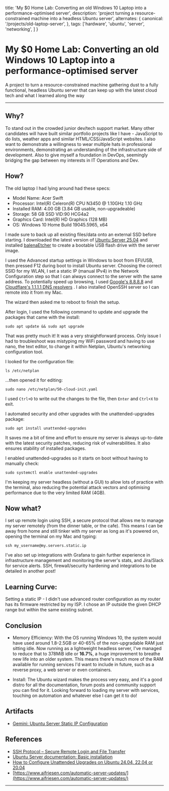   title: 'My $0 Home Lab: Converting an old Windows 10 Laptop into a performance-optimised server',
  description: 'project turning a resource-constrained machine into a headless Ubuntu server',
  alternates: {
    canonical: '/projects/old-laptop-server',
  },
  tags: ['hardware', 'ubuntu', 'server', 'networking', ]
}

<Cover
  src="https://images.pexels.com/photos/17484901/pexels-photo-17484901.png"
  alt="from pexels.com"
  caption="pexels.com"
/>

# My $0 Home Lab: Converting an old Windows 10 Laptop into a performance-optimised server

A project to turn a resource-constrained machine gathering dust to a fully functional, headless Ubuntu server that can keep up with the latest cloud tech and what I learned along the way

---

## Why?

To stand out in the crowded junior dev/tech support market. Many other candidates will have built similar portfolio projects like I have - JavaScript to do lists, weather apps and similar HTML/CSS/JavaScript websites. I also want to demonstrate a willingness to wear multiple hats in professional environments, demonstrating an understanding of the infrastructure side of development. Also to give myself a foundation in DevOps, seemingly bridging the gap between my interests in IT Operations and Dev.

## How?

The old laptop I had lying around had these specs:

- Model Name: Acer Swift
- Processor: Intel(R) Celeron(R) CPU N3450 @ 1.10GHz 1.10 GHz
- Installed RAM: 4.00 GB (3.84 GB usable, non-upgradeable)
- Storage: 58 GB SSD VID:90 HCG4a2
- Graphics Card: Intel(R) HD Graphics (128 MB)
- OS: Windows 10 Home Build 19045.5965, x64

I made sure to back up all existing files/data onto an external SSD before starting. I downloaded the latest version of [Ubuntu Server 25.04](https://ubuntu.com/download/server) and installed [balenaEtcher](https://etcher.balena.io/) to create a bootable USB flash drive with the server image. 

I used the Advanced startup settings in Windows to boot from EFI/USB, then pressed F12 during boot to install Ubuntu server. Choosing the correct SSID for my WLAN, I set a static IP (manual IPv4) in the Network Configuration step so that I can always connect to the server with the same address. To potentially speed up browsing, I used [Google's 8.8.8.8](https://developers.google.com/speed/public-dns) and [Cloudflare's 1.1.1.1 DNS resolvers](https://www.cloudflare.com/learning/dns/what-is-1.1.1.1/) . I also installed OpenSSH server so I can remote into it from my Mac. 

The wizard then asked me to reboot to finish the setup.

After login, I used the following command to update and upgrade the packages that came with the install:

```
sudo apt update && sudo apt upgrade
```

That was pretty much it! It was a very straightforward process. Only issue I had to troubleshoot was mistyping my WiFi password and having to use nano, the text editor, to change it within Netplan, Ubuntu's networking configuration tool.  

I looked for the configuration file:

```
ls /etc/netplan
```

...then opened it for editing:

```
sudo nano /etc/netplan/50-cloud-init.yaml
```

I used `Ctrl+O` to write out the changes to the file, then `Enter` and `Ctrl+X` to exit. 

I automated security and other upgrades with the unattended-upgrades package:

```
sudo apt install unattended-upgrades 
```

It saves me a bit of time and effort to ensure my server is always up-to-date with the latest security patches, reducing risk of vulnerabilities. It also ensures stability of installed packages. 

I enabled unattended-upgrades so it starts on boot without having to manually check:

```
sudo systemctl enable unattended-upgrades
```

I'm keeping my server headless (without a GUI) to allow lots of practice with the terminal, also reducing the potential attack vectors and optimising performance due to the very limited RAM (4GB).

## Now what?

I set up remote login using SSH, a secure protocol that allows me to manage my server remotely (from the dinner table, or the cafe). This means I can be away from home and still tinker with my server as long as it's powered on, opening the terminal on my Mac and typing:

```
ssh my_username@my.servers.static.ip
```

I've also set up integrations with Grafana to gain further experience in infrastructure management and monitoring the server's stats, and Jira/Slack for service alerts. SSH, firewall/security hardening and integrations to be detailed in another post!

## Learning Curve:

Setting a static IP - I didn't use advanced router configuration as my router has its firmware restricted by my ISP. I chose an IP outside the given DHCP range but within the same existing subnet. 


## Conclusion

- Memory Efficiency: With the OS running Windows 10, the system would have used around 1.8-2.5GB or 40-65% of the non-upgradable RAM just sitting idle. Now running as a lightweight headless server, I've managed to reduce that to 378MiB idle or **16.7%**, a huge improvement to breathe new life into an older system. This means there's much more of the RAM available for running services I'd want to include in future, such as a reverse proxy, a web server or even containers. 

- Install: The Ubuntu wizard makes the process very easy, and it's a good distro for all the documentation, forum posts and community support you can find for it. Looking forward to loading my server with services, touching on automation and whatever else I can get it to do!

## Artifacts

- [Gemini: Ubuntu Server Static IP Configuration](https://g.co/gemini/share/cc38e037fb95)

## References

- [SSH Protocol – Secure Remote Login and File Transfer](https://www.ssh.com/academy/ssh/protocol)
- [Ubuntu Server documentation: Basic installation](https://documentation.ubuntu.com/server/tutorial/basic-installation/#basic-installation)
- [How to Configure Unattended Upgrades on Ubuntu 24.04, 22.04 or 20.04](https://linuxcapable.com/how-to-configure-unattended-upgrades-on-ubuntu-linux/)
- [https://www.ajfriesen.com/automatic-server-updates/](https://www.ajfriesen.com/automatic-server-updates/)


---
